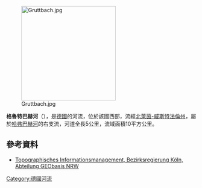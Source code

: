 {{Coord|51|59|58|N|8|45|12|E|display=title}}
[[Image:Gruttbach.jpg|250px]]

'''格魯特巴赫河'''（{{lang-de|Gruttbach}}），是[[德國|德國]]的河流，位於該國西部，流經[[北萊茵-威斯特法倫州|北萊茵-威斯特法倫州]]，屬於[[哈弗巴赫河|哈弗巴赫河]]的右支流，河道全長5公里，流域面積10平方公里。

==參考資料==
* [http://www.tim-online.nrw.de/tim-online/nutzung/index.html Topographisches Informationsmanagement, Bezirksregierung Köln, Abteilung GEObasis NRW] {{WebCite|url=https://www.webcitation.org/66qD6yoDr?url=http://www.tim-online.nrw.de/tim-online/nutzung/index.html |date=20120411091906 |dateformat=iso }}

{{Germany-geo-stub}}
[[Category:德國河流|Category:德國河流]]